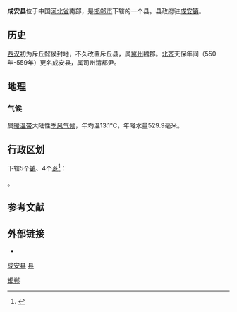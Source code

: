 {{Infobox China County
| county = 成安县
| usedname = 斥丘县
| nameorigin = 
| Photo = 
| Photoname = 
| map = 
| map_caption = 
| Pinyin = Chéng ān Xiàn
| Belong = [[河北省|河北省]][[邯郸市|邯郸市]]
| Types = [[县|县]]
| admincode =  
| founded = 
| seat = 
| officerTitle = 县委书记
| officer = 李永科 
| officerTitle2 = 县长
| officer2 = 王现坤
| division = 9
| town = 4
| township = 5
| subdistrict = 
| dialect = 
| post code = 056700
| phone code = 0310 
| coordinate = 
| area = 485平方千米
| area land = 
| area water = 
| census yr = 2006年
| pop = 38万人
| density =  
| GDP = 
| GDP_as_of = 
| GDPPC = 
| carlicense = 
| web = http://www.chengan.gov.cn/
| web_title = 成安县人民政府
}}
'''成安县'''位于中国[[河北省|河北省]]南部，是[[邯郸市|邯郸市]]下辖的一个县。县政府驻[[成安镇|成安镇]]。

==历史==
[[西汉|西汉]]初为斥丘懿侯封地，不久改置斥丘县，属[[冀州|冀州]]魏郡。[[北齐|北齐]]天保年间（550年-559年）更名成安县，属司州清都尹。 

==地理==
===气候===
属[[暖温带|暖温带]]大陆性[[季风气候|季风气候]]，年均温13.1℃，年降水量529.9毫米。

== 行政区划 ==
{{PAGENAMEBASE}}下辖5个[[行政建制镇|镇]]、4个[[乡_(中华人民共和国)|乡]]<ref>{{PRC admin/ref sgc|13/04/24}}</ref>：

{{PRC admin/children|13/04/24}}。

== 参考文献 ==
{{reflist}}

== 外部链接 ==
* {{Official website|http://www.chengan.gov.cn/|name=成安县人民政府}}

{{成安县行政区划}}
{{邯郸市行政区划}}
{{河北行政区划}}

[[category:成安县|]]
[[category:邯郸区县市|县]]
[[Category:河北省县份|邯郸]]
